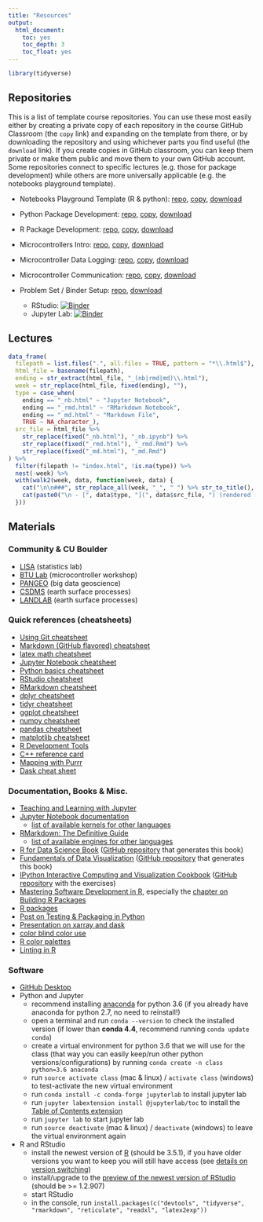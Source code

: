 ```yaml
---
title: "Resources"
output:
  html_document:
    toc: yes
    toc_depth: 3
    toc_float: yes
---
```


```r
library(tidyverse)
```

## Repositories

This is a list of template course repositories. You can use these most easily either by creating a private copy of each repository in the course GitHub Classroom (the `copy` link) and expanding on the template from there, or by downloading the repository and using whichever parts you find useful (the `download` link). If you create copies in GitHub classroom, you can keep them private or make them public and move them to your own GitHub account. Some repositories connect to specific lectures (e.g. those for package development) while others are more universally applicable (e.g. the notebooks playground template).

- Notebooks Playground Template (R & python): [repo](https://github.com/2018-Computational-Tools/assignment_template), [copy](https://classroom.github.com/a/-QXQGmbx), [download](https://github.com/2018-Computational-Tools/assignment_template/archive/master.zip)

- Python Package Development: [repo](https://github.com/2018-Computational-Tools/assignment_python_package), [copy](https://classroom.github.com/a/WrS9ncIn), [download](https://github.com/2018-Computational-Tools/assignment_python_package/archive/master.zip)

- R Package Development: [repo](https://github.com/2018-Computational-Tools/assignment_R_package), [copy](https://classroom.github.com/a/7yVTG-L0), [download](https://github.com/2018-Computational-Tools/assignment_R_package/archive/master.zip)

- Microcontrollers Intro: [repo](https://github.com/2018-Computational-Tools/assignment_microcontroller_intro), [copy](https://classroom.github.com/a/WntfaQBd), [download](https://github.com/2018-Computational-Tools/assignment_microcontroller_intro/archive/master.zip)

- Microcontroller Data Logging: [repo](https://github.com/2018-Computational-Tools/assignment_microcontroller_logging), [copy](https://classroom.github.com/a/yKODFv5b), [download](https://github.com/2018-Computational-Tools/assignment_microcontroller_logging/archive/master.zip)

- Microcontroller Communication: [repo](https://github.com/2018-Computational-Tools/assignment_microcontroller_communication), [copy](https://classroom.github.com/a/YyJZdyVh), [download](https://github.com/2018-Computational-Tools/assignment_microcontroller_communication/archive/master.zip)

- Problem Set / Binder Setup: [repo](https://github.com/2018-Computational-Tools/assignment_problem_set), [download](https://github.com/2018-Computational-Tools/assignment_problem_set/archive/master.zip)
  - RStudio: [![Binder](http://mybinder.org/badge.svg)](http://beta.mybinder.org/v2/gh/2018-Computational-Tools/assignment_problem_set/master?urlpath=rstudio)
  - Jupyter Lab: [![Binder](http://mybinder.org/badge.svg)](http://beta.mybinder.org/v2/gh/2018-Computational-Tools/assignment_problem_set/master?urlpath=lab)

## Lectures

```r
data_frame(
  filepath = list.files(".", all.files = TRUE, pattern = "*\\.html$"),
  html_file = basename(filepath),
  ending = str_extract(html_file, "_(nb|rmd|md)\\.html"),
  week = str_replace(html_file, fixed(ending), ""),
  type = case_when(
    ending == "_nb.html" ~ "Jupyter Notebook",
    ending == "_rmd.html" ~ "RMarkdown Notebook",
    ending == "_md.html" ~ "Markdown File",
    TRUE ~ NA_character_),
  src_file = html_file %>%
    str_replace(fixed("_nb.html"), "_nb.ipynb") %>%
    str_replace(fixed("_rmd.html"), "_rmd.Rmd") %>%
    str_replace(fixed("_md.html"), "_md.Rmd")
) %>%
  filter(filepath != "index.html", !is.na(type)) %>%
  nest(-week) %>%
  with(walk2(week, data, function(week, data) {
    cat("\n\n###", str_replace_all(week, "_", " ") %>% str_to_title(), "\n")
    cat(paste0("\n - [", data$type, "](", data$src_file, ") (rendered [HTML](", data$html_file, "))"))
  }))
```

## Materials

### Community & CU Boulder

- [LISA](https://www.colorado.edu/lab/lisa/) (statistics lab)
- [BTU Lab](https://www.colorado.edu/atlas/blow-things-btu-lab-0) (microcontroller workshop)
- [PANGEO](http://pangeo.io/) (big data geoscience)
- [CSDMS](https://csdms.colorado.edu/wiki/Main_Page) (earth surface processes)
- [LANDLAB](https://landlab.github.io) (earth surface processes)

### Quick references (cheatsheets)

- [Using Git cheatsheet](https://services.github.com/on-demand/downloads/github-git-cheat-sheet.pdf)
- [Markdown (GitHub flavored) cheatsheet](https://guides.github.com/pdfs/markdown-cheatsheet-online.pdf)
- [latex math cheatsheet](https://users.dickinson.edu/~richesod/latex/latexcheatsheet.pdf)
- [Jupyter Notebook cheatsheet](http://datacamp-community.s3.amazonaws.com/48093c40-5303-45f4-bbf9-0c96c0133c40)
- [Python basics cheatsheet](http://datacamp-community.s3.amazonaws.com/e30fbcd9-f595-4a9f-803d-05ca5bf84612)
- [RStudio cheatsheet](https://raw.githubusercontent.com/rstudio/Materials/master/rstudio-ide.pdf)
- [RMarkdown cheatsheet](https://raw.githubusercontent.com/rstudio/Materials/master/rmarkdown-2.0.pdf)
- [dplyr cheatsheet](https://raw.githubusercontent.com/rstudio/cheatsheets/master/data-transformation.pdf)
- [tidyr cheatsheet](https://github.com/rstudio/cheatsheets/raw/master/data-import.pdf)
- [ggplot cheatsheet](https://raw.githubusercontent.com/rstudio/cheatsheets/master/data-visualization-2.1.pdf)
- [numpy cheatsheet](https://s3.amazonaws.com/assets.datacamp.com/blog_assets/Numpy_Python_Cheat_Sheet.pdf)
- [pandas cheatsheet](https://s3.amazonaws.com/assets.datacamp.com/blog_assets/PandasPythonForDataScience.pdf)
- [matplotlib cheatsheet](https://s3.amazonaws.com/assets.datacamp.com/blog_assets/Python_Matplotlib_Cheat_Sheet.pdf)
- [R Development Tools](https://raw.githubusercontent.com/rstudio/cheatsheets/master/package-development.pdf)
- [C++ reference card](https://www.disi.unige.it/person/MoggiE/PG1-13/Cpp_reference.pdf)
- [Mapping with Purrr](https://raw.githubusercontent.com/rstudio/cheatsheets/master/purrr.pdf)
- [Dask cheat sheet](http://docs.dask.org/en/latest/_downloads/daskcheatsheet.pdf)

### Documentation, Books & Misc.

- [Teaching and Learning with Jupyter](https://jupyter4edu.github.io/jupyter-edu-book/)
- [Jupyter Notebook documentation](https://jupyter-notebook.readthedocs.io/)
  - [list of available kernels for other languages](https://github.com/jupyter/jupyter/wiki/Jupyter-kernels)
- [RMarkdown: The Definitive Guide](https://bookdown.org/yihui/rmarkdown/)
  - [list of available engines for other languages](https://bookdown.org/yihui/rmarkdown/language-engines.html)
- [R for Data Science Book](http://r4ds.had.co.nz/) ([GitHub repository](https://github.com/hadley/r4ds) that generates this book)
- [Fundamentals of Data Visualization](http://serialmentor.com/dataviz/) ([GitHub repository](https://github.com/clauswilke/dataviz) that generates this book)
- [IPython Interactive Computing and Visualization Cookbook](https://www.packtpub.com/big-data-and-business-intelligence/ipython-interactive-computing-and-visualization-cookbook-second-e) ([GitHub repository](https://github.com/ipython-books/cookbook-2nd-code) with the exercises)
- [Mastering Software Development in R](https://bookdown.org/rdpeng/RProgDA/), especially the [chapter on Building R Packages](https://bookdown.org/rdpeng/RProgDA/building-r-packages.html)
- [R packages](http://r-pkgs.had.co.nz/)
- [Post on Testing & Packaging in Python](https://hynek.me/articles/testing-packaging/)
- [Presentation on xarray and dask](https://www.ecmwf.int/sites/default/files/elibrary/2017/17837-xarray-n-d-labeled-arrays-and-datasets-python.pdf)
- [color blind color use](http://jfly.iam.u-tokyo.ac.jp/color/)
- [R color palettes](http://www.cookbook-r.com/Graphs/Colors_(ggplot2)/#a-colorblind-friendly-palette)
- [Linting in R](https://github.com/jimhester/lintr#rstudio)

### Software

- [GitHub Desktop](https://desktop.github.com/)
- Python and Jupyter
   - recommend installing [anaconda](https://docs.anaconda.com/anaconda/install/) for python 3.6 (if you already have anaconda for python 2.7, no need to reinstall!)
   - open a terminal and run `conda --version` to check the installed version (if lower than **conda 4.4**, recommend running `conda update conda`)
   - create a virtual environment for python 3.6 that we will use for the class (that way you can easily keep/run other python versions/configurations) by running `conda create -n class python=3.6 anaconda`
   - run `source activate class` (mac & linux) / `activate class` (windows) to test-activate the new virtual environment
   - run `conda install -c conda-forge jupyterlab` to install jupyter lab
   - run `jupyter labextension install @jupyterlab/toc` to install the [Table of Contents extension](https://github.com/jupyterlab/jupyterlab-toc)
   - run `jupyter lab` to start jupyter lab
   - run `source deactivate` (mac & linux) / `deactivate` (windows) to leave the virtual environment again
- R and RStudio
   - install the newest version of [R](https://cloud.r-project.org/) (should be 3.5.1), if you have older versions you want to keep you will still have access (see [details on version switching](https://support.rstudio.com/hc/en-us/articles/200486138-Changing-R-versions-for-RStudio-desktop))
   - install/upgrade to the [preview of the newest version of RStudio](https://www.rstudio.com/products/rstudio/download/preview/) (should be >= 1.2.907)
   - start RStudio
   - in the console, run `install.packages(c("devtools", "tidyverse", "rmarkdown", "reticulate", "readxl", "latex2exp"))`
